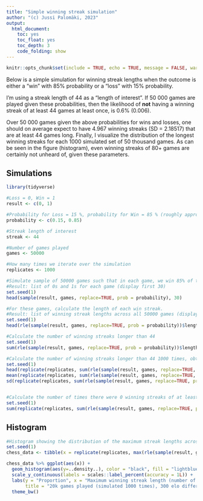 ```yaml
---
title: "Simple winning streak simulation"
author: "(c) Jussi Palomäki, 2023"
output:
  html_document:
    toc: yes
    toc_float: yes
    toc_depth: 3
    code_folding: show
---
```

```r
knitr::opts_chunk$set(include = TRUE, echo = TRUE, message = FALSE, warning = FALSE)
```

Below is a simple simulation for winning streak lengths when the outcome is either a "win" with 85% probability or a "loss" with 15% probability. 

I'm using a streak length of 44 as a "length of interest". If 50 000 games are played given these probabilities, then the likelihood of <b>not</b> having a winning streak of at least 44 games at least once, is 0.6% (0.006). 

Over 50 000 games given the above probabilities for wins and losses, one should on average expect to have 4.967 winning streaks (SD = 2.18517) that are at least 44 games long. Finally, I visualize the distribution of the longest winning streaks for each 1000 simulated set of 50 thousand games. As can be seen in the figure (histogram), even winning streaks of 80+ games are certainly not unheard of, given these parameters.

## Simulations
```r
library(tidyverse)

#Loss = 0, Win = 1
result <- c(0, 1)

#Probability for Loss = 15 %, probability for Win = 85 % (roughly approximating an elo-rating difference of 300)
probability <- c(0.15, 0.85)

#Streak length of interest
streak <- 44

#Number of games played
games <- 50000

#How many times we iterate over the simulation
replicates <- 1000

#Simulate sample of 50000 games such that in each game, we win 85% of the time and lose 15% of the time
#Result: list of 0s and 1s for each game (display first 30)
set.seed(1)
head(sample(result, games, replace=TRUE, prob = probability), 30)

#For these games, calculate the length of each win streak. 
#Result: list of winning streak lengths across all 50000 games (display first 30)
set.seed(1)
head(rle(sample(result, games, replace=TRUE, prob = probability))$lengths, 30)

#Calculate the number of winning streaks longer than 44
set.seed(1)
sum(rle(sample(result, games, replace=TRUE, prob = probability))$lengths > streak)

#Calculate the number of winning streaks longer than 44 1000 times, obtain mean and standard deviation
set.seed(1)
head(replicate(replicates, sum(rle(sample(result, games, replace=TRUE, prob = probability))$lengths > streak)), 30)
mean(replicate(replicates, sum(rle(sample(result, games, replace=TRUE, prob = probability))$lengths > streak)))
sd(replicate(replicates, sum(rle(sample(result, games, replace=TRUE, prob = probability))$lengths > streak)))


#Calculate the number of times there were 0 winning streaks of at least 44 games, express it as a probability
set.seed(1)
sum(replicate(replicates, sum(rle(sample(result, games, replace=TRUE, prob = probability))$lengths > streak)) == 0) / replicates
```

## Histogram
```r
#Histogram showing the distribution of the maximum streak lengths across all simulations
set.seed(1)
chess_data <- tibble(x = replicate(replicates, max(rle(sample(result, games, replace=TRUE, prob = probability))$lengths)))

chess_data %>% ggplot(aes(x)) +
  geom_histogram(aes(y=..density..), color = "black", fill = "lightblue") +
  scale_y_continuous(labels = scales::label_percent(accuracy = 1L)) +
  labs(y = "Proportion", x = "Maximum winning streak length (number of games)",
       title = "20k games played (simulated 1000 times), 300 elo difference") +
  theme_bw()
```


